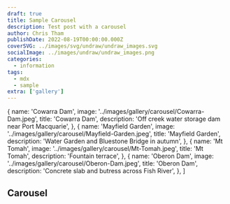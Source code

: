 ```yaml
---
draft: true
title: Sample Carousel
description: Test post with a carousel
author: Chris Tham
publishDate: 2022-08-19T00:00:00.000Z
coverSVG: ../images/svg/undraw/undraw_images.svg
socialImage: ../images/undraw/undraw_images.png
categories:
  - information
tags:
  - mdx
  - sample
extra: ['gallery']
---
```


  {
    name: 'Cowarra Dam',
    image: '../images/gallery/carousel/Cowarra-Dam.jpeg',
    title: 'Cowarra Dam',
    description: 'Off creek water storage dam near Port Macquarie',
  },
  {
    name: 'Mayfield Garden',
    image: '../images/gallery/carousel/Mayfield-Garden.jpeg',
    title: 'Mayfield Garden',
    description: 'Water Garden and Bluestone Bridge in autumn',
  },
  {
    name: 'Mt Tomah',
    image: '../images/gallery/carousel/Mt-Tomah.jpeg',
    title: 'Mt Tomah',
    description: 'Fountain terrace',
  },
  {
    name: 'Oberon Dam',
    image: '../images/gallery/carousel/Oberon-Dam.jpeg',
    title: 'Oberon Dam',
    description: 'Concrete slab and butress across Fish River',
  },
]

## Carousel

<Carousel pages={carouselPages} />
